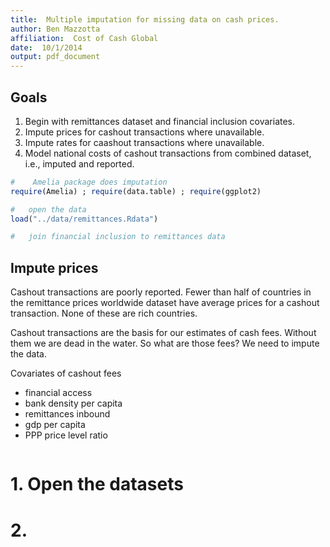 ```yaml
---
title:  Multiple imputation for missing data on cash prices.
author: Ben Mazzotta
affiliation:  Cost of Cash Global
date:  10/1/2014
output: pdf_document
---
```


## Goals

1. Begin with remittances dataset and financial inclusion covariates.
2. Impute prices for cashout transactions where unavailable.
3. Impute rates for caashout transactions where unavailable.
4. Model national costs of cashout transactions from combined dataset, i.e., imputed and reported.


```r
#    Amelia package does imputation
require(Amelia) ; require(data.table) ; require(ggplot2)

#   open the data
load("../data/remittances.Rdata")

#   join financial inclusion to remittances data

```


## Impute prices 

Cashout transactions are poorly reported. Fewer than half of countries in the remittance prices worldwide dataset have average prices for a cashout transaction. None of these are rich countries.

Cashout transactions are the basis for our estimates of cash fees. Without them we are dead in the water. So what are those fees? We need to impute the data.

Covariates of cashout fees

* financial access
* bank density per capita
* remittances inbound
* gdp per capita
* PPP price level ratio

```r

```


#     1. Open the datasets

#     2.  